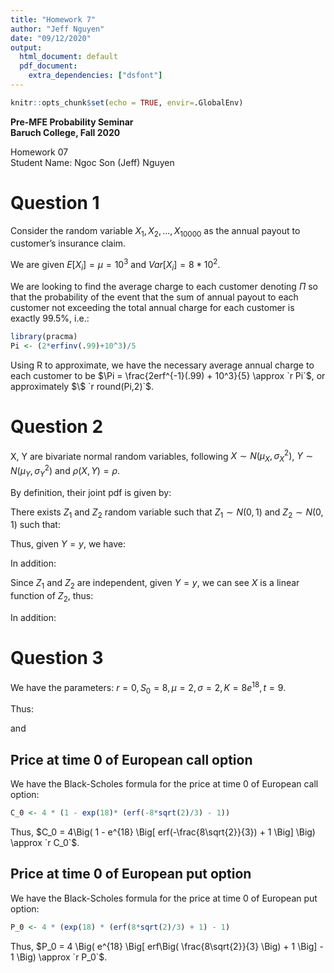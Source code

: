 ```yaml
---
title: "Homework 7"
author: "Jeff Nguyen"
date: "09/12/2020"
output:
  html_document: default
  pdf_document:
    extra_dependencies: ["dsfont"]
---
```


```r
knitr::opts_chunk$set(echo = TRUE, envir=.GlobalEnv)
```

**Pre-MFE Probability Seminar**  
**Baruch College, Fall 2020**  


Homework 07  
Student Name: Ngoc Son (Jeff) Nguyen  


# **Question 1**  

Consider the random variable $X_1, X_2, ..., X_{10000}$ as the annual payout to customer's insurance claim.  

We are given $E[X_i] = \mu = 10^3$ and $Var[X_i] = 8*10^2$.  

We are looking to find the average charge to each customer denoting $\Pi$ so that the probability of the event that the sum of annual payout to each customer not exceeding the total annual charge for each customer is exactly $99.5\%$, i.e.:  

\begin{equation}
  \begin{aligned}
    \mathds{P}\Big[ X_1 + ... + X_{10000} \leqslant 10^4\Pi \Big] =& .995 \\
    \mathds{P}\Big[ X_1 + ... + X_{10000} - 10^4\mu \leqslant 10^4\Pi - 10^4\mu \Big] =& .995 \\
    \mathds{P}\Big[ \frac{X_1 + ... + X_{10000} - 10^4*10^3}{\sqrt{10^4}\sqrt{8*10^2}} \leqslant \frac{10^4\Pi - 10^4*10^3}{\sqrt{10^4}\sqrt{8*10^2}} \Big] =& .995 \\
    \mathds{P}\Big[ \frac{X_1 + ... + X_{10000} - 10^4*10^3}{10^3*2\sqrt{2}} \leqslant \frac{10^4(\Pi -10^3)}{10^3*2\sqrt{2}} \Big] =& .995 \\
    \mathds{P}\Big[ \frac{X_1 + ... + X_{10000} - 10^4*10^3}{10^3*2\sqrt{2}} \leqslant \frac{5(\Pi -10^3)}{\sqrt{2}} \Big] =& .995 \\
    N\Big[ \frac{5(\Pi -10^3)}{\sqrt{2}} \Big] =& .995  \quad \text{(Central Limit Theorem)}  \\
    \frac{1}{\sqrt{2\pi}} \int_{-\infty}^{\frac{5(\Pi -10^3)}{\sqrt{2}}} e^{-\frac{t^2}{2}}dt =& .995  \\
    \frac{1}{\sqrt{2\pi}} \frac{\sqrt{\pi}}{\sqrt{2}}erf\Big( \frac{t}{\sqrt{2}} \Big) \Big|_{t=-\infty}^{t={\frac{5(\Pi -10^3)}{\sqrt{2}}}} =& .995  \\
    \frac{1}{2}erf\Big[ \frac{5(\Pi -10^3)}{2} \Big] + \frac{1}{2} =& .995  \\
    erf\Big[ \frac{5(\Pi -10^3)}{2} \Big] =& .99  \\
    \frac{5(\Pi -10^3)}{2} =& erf^{-1}(.99)  \\
    \Pi =& \frac{2erf^{-1}(.99) + 10^3}{5}  \\
  \end{aligned}
\end{equation}

```r
library(pracma)
Pi <- (2*erfinv(.99)+10^3)/5
```

Using R to approximate, we have the necessary average annual charge to each customer to be $\Pi = \frac{2erf^{-1}(.99) + 10^3}{5} \approx `r Pi`$, or approximately $\$ `r round(Pi,2)`$.  

# **Question 2**  

X, Y are bivariate normal random variables, following $X \sim N(\mu_X, \sigma_X^2)$, $Y \sim N(\mu_Y, \sigma_Y^2)$ and $\rho(X,Y) = \rho$.  


By definition, their joint pdf is given by:  

\begin{equation}
  \begin{aligned}
    f_{XY} = \frac{1}{2 \pi \sigma_X \sigma_Y \sqrt{1-\rho^2}} * e^{-{\frac{1}{2(1-\rho^2)}}*{\Big[ \Big( \frac{x-\mu_X}{\sigma_X} \Big)^2 + \Big( \frac{y-\mu_Y}{\sigma_Y} \Big)^2 - 2\rho\frac{(x-\mu_X)(y-\mu_Y)}{\sigma_X\sigma_Y}  \Big]}}
  \end{aligned}
\end{equation}
  
There exists $Z_1$ and $Z_2$ random variable such that $Z_1 \sim N(0,1)$ and $Z_2 \sim N(0,1)$ such that:

\begin{equation}
  \begin{aligned}
    \left\{
      \begin{matrix}
        X =& \sigma_X(\rho Z_1 + \sqrt{1 - \rho^2}Z_2) + \mu_X  \\
        Y =& \sigma_Y Z_1 + \mu_Y  \\
      \end{matrix}
    \right.
  \end{aligned}
\end{equation}

Thus, given $Y=y$, we have:  

\begin{equation}
  \begin{aligned}
    y =& \sigma_Y Z_1 + \mu_Y  \\
    Z_1 =& \frac{y - \mu_Y}{\sigma_Y}
  \end{aligned}
\end{equation}

In addition:

\begin{equation}
  \begin{aligned}
    X =& \sigma_X(\rho Z_1 + \sqrt{1 - \rho^2}Z_2) + \mu_X  \\
      =& \sigma_X(\rho \frac{y - \mu_Y}{\sigma_Y} + \sqrt{1 - \rho^2}Z_2) + \mu_X  \\
      =& \sigma_X \rho \frac{y - \mu_Y}{\sigma_Y} + \sigma_X \sqrt{1 - \rho^2}Z_2 + \mu_X  \\
  \end{aligned}
\end{equation}

Since $Z_1$ and $Z_2$ are independent, given $Y=y$, we can see $X$ is a linear function of $Z_2$, thus:

\begin{equation}
  \begin{aligned}
    \mathds{E}[X \Big| Y=y] =& \mathds{E} \Big[ {\sigma_X \rho \frac{y - \mu_Y}{\sigma_Y} + \sigma_X \sqrt{1 - \rho^2}Z_2 + \mu_X} \Big| Y=y \Big]  \\
                      =& \mathds{E} \Big[ \sigma_X \rho \frac{y - \mu_Y}{\sigma_Y} \Big| Y=y \Big] + \mathds{E} \Big[ \sigma_X \sqrt{1 - \rho^2}Z_2 \Big| Y=y \Big] + \mathds{E} [\mu_X \Big| Y=y ]  \\
                      =& \sigma_X \rho \frac{y - \mu_Y}{\sigma_Y} + \sigma_X \sqrt{1 - \rho^2} \mathds{E}[Z_2] + \mu_X  \\
                      =& \sigma_X \rho \frac{y - \mu_Y}{\sigma_Y} + \sigma_X \sqrt{1 - \rho^2} * 0 + \mu_X  \\
                      =& \sigma_X \sigma_Y \rho \frac{y - \mu_Y}{\sigma_Y^2} + \mu_X  \\
                      =& \frac{Cov(X,Y)(y - \mu_Y)}{Var[Y]} + \mathds{E}[X]  \\
                      =& \mathds{E}[X] + \frac{Cov(X,Y)(y - \mathds{E}[Y])}{Var[Y]}  \\
                      =& \mathds{E}[X] + \frac{Cov(X,Y)}{Var[Y]}(y - \mathds{E}[Y])  \quad \text{(Q.E.D)}  \\
  \end{aligned}
\end{equation}
  
In addition:  

\begin{equation}
  \begin{aligned}
    Var[X \Big| Y = y] =& Var \Big[ \sigma_X \rho \frac{y - \mu_Y}{\sigma_Y} + \sigma_X \sqrt{1 - \rho^2}Z_2 + \mu_X \Big| Y=y \Big]  \\
                       =& Var \Big[ \sigma_X \rho \frac{y - \mu_Y}{\sigma_Y} \Big| Y=y \Big ] + Var \Big[ \sigma_X \sqrt{1 - \rho^2}Z_2 \Big| Y=y \Big] + Var \Big[ \mu_X \Big| Y=y \Big]  \\
                       =& 0 + \sigma_X^2(1 - \rho^2) Var[Z_2] + 0  \\
                       =& \sigma_X^2(1 - \rho^2) * 1  \\
                       =& (1 - \rho^2)Var[X]  \quad \text{(Q.E.D)}  \\
  \end{aligned}
\end{equation}
  
  
# **Question 3**    

We have the parameters: $r=0, \, S_0 = 8, \, \mu=2, \, \sigma=2, \, K=8e^{18}, \, t=9$.  

Thus:  

\begin{equation}
  \begin{aligned}
    d_+ =& \frac{{ln\frac{S_0}{K}} + {\Big( r + \frac{\sigma^2}{2} \Big)}t}{\sigma \sqrt{t}}  \\
        =& \frac{{ln\frac{8}{8e^{18}}} + {\Big( 0 + \frac{2^2}{2} \Big)}9}{2 \sqrt{9}}  \\
        =& \frac{{ln\frac{1}{e^{18}}} + 18}{6}  \\
        =& \frac{ln{e^{-18}} + 18}{6}  \\
        =& \frac{-18 + 18}{6}  \\
        =& 0 \\
  \end{aligned}
\end{equation}

and  

\begin{equation}
  \begin{aligned}
    d_- =& \frac{{ln\frac{S_0}{K}} + {\Big( r - \frac{\sigma^2}{2} \Big)}t}{\sigma \sqrt{t}}  \\
        =& \frac{{ln\frac{8}{8e^{18}}} + {\Big( 0 - \frac{2^2}{2} \Big)}9}{2 \sqrt{9}}  \\
        =& \frac{{ln\frac{1}{e^{18}}} - 18}{6}  \\
        =& \frac{ln{e^{-18}} - 18}{6}  \\
        =& \frac{-18 - 18}{6}  \\
        =& \frac{-16}{3}  \\
  \end{aligned}
\end{equation}


## Price at time 0 of European call option  

We have the Black-Scholes formula for the price at time 0 of European call option:  

\begin{equation}
  \begin{aligned}
    C_0 =& S_0 \Phi(d_+) - K e^{-rt} \Phi(d_-)  \\
        =& 8 \frac{1}{\sqrt{2\pi}} \int_{-\infty}^{0} e^{-\frac{z^2}{2}}dz - 
           8e^{18} e^{-0*9} \frac{1}{\sqrt{2\pi}} \int_{-\infty}^{\frac{-16}{3}} e^{-\frac{z^2}{2}}dz  \\
        =& \frac{4\sqrt{2}}{\sqrt{\pi}} \int_{-\infty}^{0} e^{-\frac{z^2}{2}}dz - 
           8e^{18} \frac{1}{\sqrt{2\pi}} \int_{-\infty}^{\frac{-16}{3}} e^{-\frac{z^2}{2}}dz  \\
        =& \frac{4\sqrt{2}}{\sqrt{\pi}} \frac{\sqrt{\pi}erf\Big( \frac{z}{\sqrt{2}} \Big)}{\sqrt{2}} \Big|_{z=-\infty}^{z=0} - 
           \frac{4\sqrt{2}e^{18}}{\sqrt{\pi}} \frac{\sqrt{\pi}erf\Big( \frac{z}{\sqrt{2}} \Big)}{\sqrt{2}} \Big|_{z=-\infty}^{z=\frac{-16}{3}}  \\
        =& 4 erf\Big( \frac{z}{\sqrt{2}} \Big) \Big|_{z=-\infty}^{z=0} - 
           4e^{18} erf\Big( \frac{z}{\sqrt{2}} \Big) \Big|_{z=-\infty}^{z=\frac{-16}{3}}  \\
        =& 4 erf\Big( \frac{0}{\sqrt{2}} \Big) - 4 erf\Big( \frac{-\infty}{\sqrt{2}} \Big) - 
           4e^{18} erf\Big( \frac{\frac{-16}{3}}{\sqrt{2}} \Big) + 4e^{18} erf\Big( \frac{-\infty}{\sqrt{2}} \Big)  \\
        =& 4 erf(0) - 4 erf(-\infty) - 4e^{18} erf\Big( -\frac{8\sqrt{2}}{3} \Big) + 4e^{18} erf(-\infty)  \\
        =& 4*0 - 4*(-1) - 4e^{18} erf\Big( -\frac{8\sqrt{2}}{3} \Big) - 4e^{18}*(-1)  \\
        =& 4 - 4e^{18} erf\Big( -\frac{8\sqrt{2}}{3} \Big) + 4e^{18}  \\
        =& 4\Big( 1 - e^{18} \Big[ erf(-\frac{8\sqrt{2}}{3}) + 1 \Big] \Big)  \\
  \end{aligned}
\end{equation}

```r
C_0 <- 4 * (1 - exp(18)* (erf(-8*sqrt(2)/3) - 1))
```

Thus, $C_0 = 4\Big( 1 - e^{18} \Big[ erf(-\frac{8\sqrt{2}}{3}) + 1 \Big] \Big) \approx `r C_0`$.
  
## Price at time 0 of European put option  

We have the Black-Scholes formula for the price at time 0 of European put option:  

\begin{equation}
  \begin{aligned}
    P_0 =& K e^{-rt} \Phi(-d_-) - S_0 \Phi(-d_+)  \\
        =& 8e^{18} e^{-0*9} \frac{1}{\sqrt{2\pi}} \int_{-\infty}^{\frac{16}{3}} e^{-\frac{z^2}{2}}dz - 
           8 \frac{1}{\sqrt{2\pi}} \int_{-\infty}^{0} e^{-\frac{z^2}{2}}dz  \\
        =& 8e^{18} \frac{1}{\sqrt{2\pi}} \int_{-\infty}^{\frac{16}{3}} e^{-\frac{z^2}{2}}dz - 
           \frac{4\sqrt{2}}{\sqrt{\pi}} \int_{-\infty}^{0} e^{-\frac{z^2}{2}}dz  \\
        =& \frac{4\sqrt{2}e^{18}}{\sqrt{\pi}} \frac{\sqrt{\pi}erf\Big( \frac{z}{\sqrt{2}} \Big)}{\sqrt{2}} \Big|_{z=-\infty}^{z=\frac{16}{3}} -  
           \frac{4\sqrt{2}}{\sqrt{\pi}} \frac{\sqrt{\pi}erf\Big( \frac{z}{\sqrt{2}} \Big)}{\sqrt{2}} \Big|_{z=-\infty}^{z=0} \\
        =& 4e^{18} erf\Big( \frac{z}{\sqrt{2}} \Big) \Big|_{z=-\infty}^{z=\frac{16}{3}} - 
           4 erf\Big( \frac{z}{\sqrt{2}} \Big) \Big|_{z=-\infty}^{z=0}  \\
        =& 4e^{18} erf\Big( \frac{\frac{16}{3}}{\sqrt{2}} \Big) - 4e^{18} erf\Big( \frac{-\infty}{\sqrt{2}} \Big) - 
           4 erf\Big( \frac{0}{\sqrt{2}} \Big) + 4 erf\Big( \frac{-\infty}{\sqrt{2}} \Big)  \\
        =& 4e^{18}erf\Big( \frac{8\sqrt{2}}{3} \Big) - 4e^{18}*(-1) - 4*0 + 4*(-1)  \\
        =& 4e^{18}erf\Big( \frac{8\sqrt{2}}{3} \Big) + 4e^{18} - 4  \\
        =& 4 \Big( e^{18} \Big[ erf\Big( \frac{8\sqrt{2}}{3} \Big) + 1 \Big] - 1 \Big)  \\
  \end{aligned}
\end{equation}

```r
P_0 <- 4 * (exp(18) * (erf(8*sqrt(2)/3) + 1) - 1)
```

Thus, $P_0 = 4 \Big( e^{18} \Big[ erf\Big( \frac{8\sqrt{2}}{3} \Big) + 1 \Big] - 1 \Big) \approx `r P_0`$.